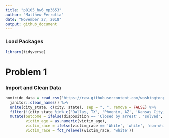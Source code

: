 ```yaml
---
title: "p8105_hw6_mp3653"
author: "Matthew Perrotta"
date: "November 27, 2018"
output: github_document
---
```


### Load Packages
```r
library(tidyverse)
```

# Problem 1
### Import and Clean Data
```r
homicide_data = read_csv('https://raw.githubusercontent.com/washingtonpost/data-homicides/master/homicide-data.csv') %>%
  janitor::clean_names() %>% 
  unite(city_state, c(city, state), sep = ", ", remove = FALSE) %>% 
  filter(!(city_state %in% c('Dallas, TX', 'Phoenix, AZ', 'Kansas City, MO', 'Tulsa, AL'))) %>% 
  mutate(outcome = ifelse(disposition == 'Closed by arrest', 'solved', 'unsolved'),
         victim_age = as.numeric(victim_age),
         victim_race = ifelse(victim_race == 'White', 'white', 'non-white'),
         victim_race = fct_relevel(victim_race, 'white'))
```

